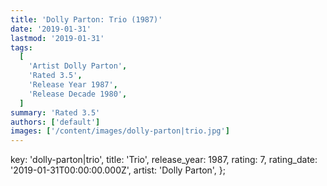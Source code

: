 ```yaml
---
title: 'Dolly Parton: Trio (1987)'
date: '2019-01-31'
lastmod: '2019-01-31'
tags:
  [
    'Artist Dolly Parton',
    'Rated 3.5',
    'Release Year 1987',
    'Release Decade 1980',
  ]
summary: 'Rated 3.5'
authors: ['default']
images: ['/content/images/dolly-parton|trio.jpg']
---
```


  key: 'dolly-parton|trio',
  title: 'Trio',
  release_year: 1987,
  rating: 7,
  rating_date: '2019-01-31T00:00:00.000Z',
  artist: 'Dolly Parton',
};

<MusicRating data={data} />
